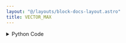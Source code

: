 ```yaml
---
layout: "@/layouts/block-docs-layout.astro"
title: VECTOR_MAX
---
```



<PythonDocsDisplay docstring={docstring} />

<details>
<summary>Python Code</summary>
```python
import numpy as np
from flojoy import flojoy, Vector, Scalar


@flojoy
def VECTOR_MAX(default: Vector) -> Scalar:
    """The VECTOR_MAX node returns the maximum value from the Vector

    Inputs
    ------
    v : Vector
        The input vector to use max peration

    Returns
    -------
    Scalar
        The maximum value found from the input vector
    """

    return Scalar(c=np.max(default.v))

```
[Find this Flojoy Block on GitHub](https://github.com/flojoy-ai/blocks/blob/main/blocks/TRANSFORMERS/VECTOR_MANIPULATION/VECTOR_MAX/VECTOR_MAX.py)
</details>

## Example

<GetHelpWidget />

<AppDisplay app={app} blockName="VECTOR_MAX" client:visible />

In this example, we generate a vector starting from 8 and ending at 50 by using a `LINSPACE` node. Then a `VECTOR_MAX` node is connected to the example vector where it will find the maximum value and the one below will find the minimum value. The value is visualized with `BIG_NUMBER` node.
